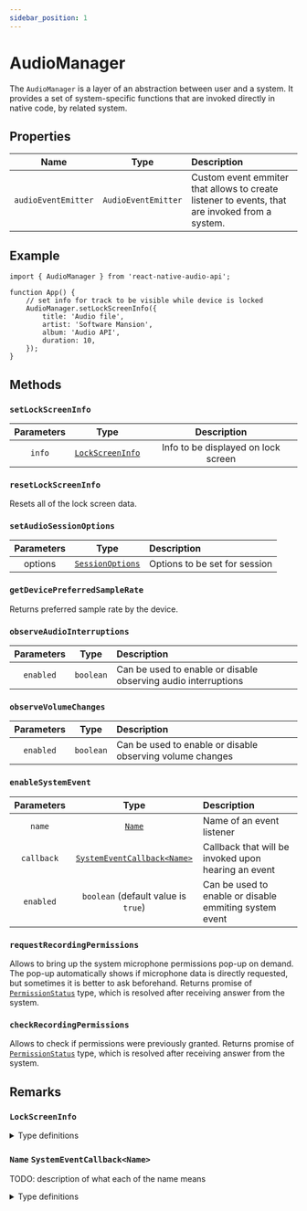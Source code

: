 ```yaml
---
sidebar_position: 1
---
```



# AudioManager

The `AudioManager` is a layer of an abstraction between user and a system. 
It provides a set of system-specific functions that are invoked directly in native code, by related system.

## Properties

| Name | Type | Description |
| :----: | :----: | :-------- |
| `audioEventEmitter` <ReadOnly /> | `AudioEventEmitter` | Custom event emmiter that allows to create listener to events, that are invoked from a system. |

## Example

```tsx
import { AudioManager } from 'react-native-audio-api';

function App() {
    // set info for track to be visible while device is locked
    AudioManager.setLockScreenInfo({
        title: 'Audio file',
        artist: 'Software Mansion',
        album: 'Audio API',
        duration: 10,
    });
}
```

## Methods

### `setLockScreenInfo`

| Parameters | Type | Description |
| :---: | :---: | :-----: |
| `info` | [`LockScreenInfo`](/system/audio-manager#lockscreeninfo) | Info to be displayed on lock screen |

### `resetLockScreenInfo`

Resets all of the lock screen data.

### `setAudioSessionOptions` <OnlyiOS />

| Parameters | Type | Description |
| :---: | :---: | :---- |
| options | [`SessionOptions`](/system/audio-manager#sessionoptions) | Options to be set for session |

### `getDevicePreferredSampleRate`

Returns preferred sample rate by the device.

### `observeAudioInterruptions`

| Parameters | Type | Description |
| :---: | :---: | :---- |
| `enabled` | `boolean` | Can be used to enable or disable observing audio interruptions |

### `observeVolumeChanges`

| Parameters | Type | Description |
| :---: | :---: | :---- |
| `enabled` | `boolean` | Can be used to enable or disable observing volume changes |

### `enableSystemEvent`

| Parameters | Type | Description |
| :---: | :---: | :---- |
| `name` | [`Name`](/system/audio-manager#name-systemeventcallbackname) | Name of an event listener |
| `callback` <Optional /> | [`SystemEventCallback<Name>`](/system/audio-manager#name-systemeventcallbackname) | Callback that will be invoked upon hearing an event |
| `enabled` | `boolean` (default value is `true`)| Can be used to enable or disable emmiting system event | 

### `requestRecordingPermissions`

Allows to bring up the system microphone permissions pop-up on demand. The pop-up automatically shows if microphone data
is directly requested, but sometimes it is better to ask beforehand.
Returns promise of [`PermissionStatus`](/system/audio-manager#permissionstatus) type, which is resolved after receiving answer from the system.

### `checkRecordingPermissions`

Allows to check if permissions were previously granted.
Returns promise of [`PermissionStatus`](/system/audio-manager#permissionstatus) type, which is resolved after receiving answer from the system.

## Remarks

### `LockScreenInfo`

<details>
<summary>Type definitions</summary>
```typescript
interface BaseLockScreenInfo {
  [key: string]: string | boolean | number | undefined;
}

//state_playing if track is played, state_paused otherwise
type MediaState = 'state_playing' | 'state_paused';

interface LockScreenInfo extends BaseLockScreenInfo {
  title?: string; //title of the track
  artwork?: string; //uri to the artwork
  artist?: string; //name of the artist
  album?: string; //name of the album
  duration?: number; //duration in seconds
  description?: string; // android only, description of the track
  state?: MediaState;
  speed?: number; //playback rate
  elapsedTime?: number; //elapsed time of an audio in seconds
}
```
</details>

### `SessionOptions` 

<details>
<summary>Type definitions</summary>
```typescript
type IOSCategory =
  | 'record'
  | 'ambient'
  | 'playback'
  | 'multiRoute'
  | 'soloAmbient'
  | 'playAndRecord';

type IOSMode =
  | 'default'
  | 'gameChat'
  | 'videoChat'
  | 'voiceChat'
  | 'measurement'
  | 'voicePrompt'
  | 'spokenAudio'
  | 'moviePlayback'
  | 'videoRecording';

type IOSOption =
  | 'duckOthers'
  | 'allowAirPlay'
  | 'mixWithOthers'
  | 'allowBluetooth'
  | 'defaultToSpeaker'
  | 'allowBluetoothA2DP'
  | 'overrideMutedMicrophoneInterruption'
  | 'interruptSpokenAudioAndMixWithOthers';

interface SessionOptions {
  iosMode?: IOSMode;
  iosOptions?: IOSOption[];
  iosCategory?: IOSCategory;
}
```
</details>


### `Name` `SystemEventCallback<Name>`

TODO: description of what each of the name means

<details>
<summary>Type definitions</summary>
```typescript
interface EventEmptyType {}

interface EventTypeWithValue {
  value: number;
}

interface OnInterruptionEventType {
  type: 'ended' | 'began'; //if interruption event has started or ended
  shouldResume: boolean; //if we should resume playing after interruption
}

interface OnRouteChangeEventType {
  reason: string; //cause of event emmition
}

interface SystemEvents {
  remotePlay: EventEmptyType;
  remotePause: EventEmptyType;
  remoteStop: EventEmptyType;
  remoteTogglePlayPause: EventEmptyType;
  remoteChangePlaybackRate: EventTypeWithValue;
  remoteNextTrack: EventEmptyType;
  remotePreviousTrack: EventEmptyType;
  remoteSkipForward: EventEmptyType;
  remoteSkipBackward: EventEmptyType;
  remoteSeekForward: EventTypeWithValue;
  remoteSeekBackward: EventTypeWithValue;
  remoteChangePlaybackPosition: EventTypeWithValue;
  volumeChange: EventTypeWithValue;
  interruption: OnInterruptionEventType;
  routeChange: OnRouteChangeEventType;
}

type SystemEventName = keyof SystemEvents;
type SystemEventCallback<Name extends SystemEventName> = (
  event: SystemEvents[Name]
) => void;
```
</details>

### `PermissionStatus`

<details>
<summary>Type definitions</summary>
```typescript
type PermissionStatus = 'Undetermined' | 'Denied' | 'Granted';
```
</details>
